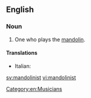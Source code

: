 ==English==

===Noun===
{{en-noun}}

# One who plays the [[mandolin]].

====Translations====
* Italian: {{t-|it|mandolinista|m|f}}

[[Category:en:Musicians]]

[[sv:mandolinist]]
[[vi:mandolinist]]